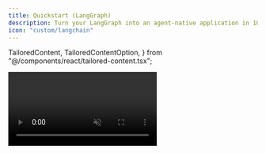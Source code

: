 ```yaml
---
title: Quickstart (LangGraph)
description: Turn your LangGraph into an agent-native application in 10 minutes.
icon: "custom/langchain"
---
```


  TailoredContent,
  TailoredContentOption,
} from "@/components/react/tailored-content.tsx";

<video src="/images/coagents/chat-example.mp4" className="rounded-lg shadow-xl" loop playsInline controls autoPlay muted />

## Prerequisites
Before you begin, you'll need the following:
- [**LangSmith API key**](https://docs.smith.langchain.com/administration/how_to_guides/organization_management/create_account_api_key#api-keys)
- [**OpenAI API key**](https://platform.openai.com/api-keys)

## Getting started

<Steps>
    <Step>
        ### Install CopilotKit
        First, install the latest packages for CopilotKit into your frontend.
        ```package-install
        npm install @copilotkit/react-ui @copilotkit/react-core
        ```
    </Step>
    <TailoredContent
        className="step"
        id="agent"
        header={
            <div>
                <p className="text-xl font-semibold">Do you already have a LangGraph agent?</p>
                <p className="text-base">
                    You will need a LangGraph agent to get started with CoAgents!
                </p>
                <p className="text-base">
                    Either bring your own or feel free to use our starter repo.
                </p>
            </div>
        }
    >
        <TailoredContentOption
            id="bring-your-own"
            title="Bring your own LangGraph agent"
            description="I already have a LangGraph agent and want to use it with CopilotKit."
            icon={<SiLangchain />}
        />
        <TailoredContentOption
            id="coagents-starter"
            title="Use the CoAgents Starter repo"
            description="I don't have a LangGraph agent yet, but want to get started quickly."
            icon={<img src="/images/copilotkit-logo.svg" alt="CopilotKit Logo" width={20} height={20} />}
        >
            <Step>
                ### Clone the `coagents-starter` repo and install dependencies:

                <Tabs groupId="language" items={["Python", "TypeScript"]}>
                    <Tab value="Python">
                        ```bash
                        git clone -n --depth=1 --filter=tree:0 https://github.com/CopilotKit/CopilotKit && cd CopilotKit && git sparse-checkout set --no-cone examples/coagents-starter/agent-py && git checkout && cd ..
                        cd CopilotKit/examples/coagents-starter/agent-py
                        ```

                        #### Install dependencies:
                        ```bash
                        poetry install
                        ```
                    </Tab>
                    <Tab value="TypeScript">
                        ```bash
                        git clone -n --depth=1 --filter=tree:0 https://github.com/CopilotKit/CopilotKit && cd CopilotKit && git sparse-checkout set --no-cone examples/coagents-starter/agent-js && git checkout && cd ..
                        cd CopilotKit/examples/coagents-starter/agent-js
                        ```

                        #### Install dependencies:
                        ```bash
                        pnpm install
                        ```
                    </Tab>
                </Tabs>
            </Step>
            <Step>
                ### Create a `.env` file

                ```bash
                touch .env
                ```
            </Step>
            <Step>
                ### Add your API keys

                Then add your **OpenAI API key** and **LangSmith API key** to the `.env` file.

                ```plaintext title=".env"
                OPENAI_API_KEY=your_openai_api_key
                LANGSMITH_API_KEY=your_langsmith_api_key
                ```
            </Step>
        </TailoredContentOption>
    </TailoredContent>
    <Step>
        ### Start your LangGraph Agent

        <LangGraphPlatformDeploymentTabs components={props.components} />
    </Step>

    <TailoredContent 
        className="step" 
        id="copilot-hosting" 
        header={
            <div>
                <p className="text-xl font-semibold">Choose your connection method</p>
                <p className="text-base">
                    Now you need to connect your LangGraph agent to CopilotKit.
                </p>
            </div>
        }
    >
        <TailoredContentOption
            id="copilot-cloud"
            title="Copilot Cloud (Recommended)"
            description="I want to host my Copilot on Copilot Cloud"
            icon={<FaCloud />}
        >
            <Step>
                ### Add a remote endpoint for your LangGraph agent
                Using Copilot Cloud, you need to connect a remote endpoint that will connect to your LangGraph agent.
                <Tabs groupId="lg-deployment-type" items={['Local (LangGraph Studio)', 'Self hosted (FastAPI)', 'LangGraph Platform']}>
                    <Tab value="Local (LangGraph Studio)">
                        When running your LangGraph agent locally, you can open a tunnel to it so Copilot Cloud can connect to it.
                        ```bash
                        npx copilotkit@latest dev --port 8000
                        ```
                    </Tab>
                    <Tab value="Self hosted (FastAPI)">
                        **Running your FastAPI server in production**

                        Head over to [Copilot Cloud](https://cloud.copilotkit.ai) sign up and setup a remote endpoint with the following information:
                        - OpenAI API key
                        - LangSmith API key
                        - Your FastAPI server URL

                        **Running your FastAPI server locally**

                        If you're running your FastAPI server locally, you can open a tunnel to it so Copilot Cloud can connect to it.

                        ```bash
                        npx copilotkit@latest dev --port 8000
                        ```
                    </Tab>
                    <Tab value="LangGraph Platform">
                        Head over to [Copilot Cloud](https://cloud.copilotkit.ai) sign up and setup a remote endpoint to LangGraph Platform with the following information:
                        - OpenAI API key
                        - LangSmith API key
                        - LangGraph agent deployment URL
                        <Accordions className="mb-4">
                            <Accordion title="Show me how">
                                <Frame>
                                    <img src="/images/copilot-cloud/cpk-cloud-lgp-endpoint.gif" alt="Copilot Cloud Remote Endpoint" />
                                </Frame>
                            </Accordion>
                        </Accordions>
                    </Tab>
                </Tabs>
            </Step>
            <Step>
                ### Setup your CopilotKit provider
                The [`<CopilotKit>`](/reference/components/CopilotKit) component must wrap the Copilot-aware parts of your application. For most use-cases, 
                it's appropriate to wrap the CopilotKit provider around the entire app, e.g. in your layout.tsx.

                <CloudCopilotKitProvider components={props.components} />
                
                <Callout type="info">
                    Looking for a way to run multiple LangGraph agents? Check out our [Multi-Agent](/coagents/multi-agent-flows) guide.
                </Callout>
            </Step>
        </TailoredContentOption>
        <TailoredContentOption
            id="self-hosted"
            title="Self-Hosted Copilot Runtime"
            description="I want to self-host the Copilot Runtime"
            icon={<ServerIcon />}
        >
            <Step>
                ### Install Copilot Runtime
                Copilot Runtime is a production-ready proxy for your LangGraph agents. In your frontend, go ahead and install it.

                ```package-install
                @copilotkit/runtime
                ```
            </Step>
            <Step>
                ### Setup a Copilot Runtime Endpoint
                Now we need to setup a Copilot Runtime endpoint and point your frontend to it.
                <SelfHostingCopilotRuntimeStarter components={props.components}/>
            </Step>
            <Step>
                ### Add your LangGraph deployment to Copilot Runtime
                Now we need to add your LangGraph deployment to Copilot Runtime. This will make it
                so your frontend can find your LangGraph agents correctly.
                <SelfHostingRemoteEndpoints components={props.components}/>
            </Step>
            <Step>
                ### Configure the CopilotKit Provider
                The [`<CopilotKit>`](/reference/components/CopilotKit) component must wrap the Copilot-aware parts of your application. For most use-cases, 
                it's appropriate to wrap the CopilotKit provider around the entire app, e.g. in your layout.tsx.
                <SelfHostingCopilotRuntimeConfigureCopilotKitProvider components={props.components}/>
                <Callout type="info">
                    Looking for a way to run multiple LangGraph agents? Check out our [Multi-Agent](/coagents/multi-agent-flows) guide.
                </Callout>
            </Step>
        </TailoredContentOption>
    </TailoredContent>
    <Step>
        ## Choose a Copilot UI

        You are almost there! Now it's time to setup your Copilot UI.

        <ConnectCopilotUI components={props.components} />
    </Step>
    <Step>
        ### 🎉 Talk to your agent!

        Congrats! You've successfully integrated a LangGraph agent chatbot to your application. To start, try asking a few questions to your agent.

        ```
        Can you tell me a joke?
        ```

        ```
        Can you help me understand AI?
        ```

        ```
        What do you think about React?
        ```

        <video src="/images/coagents/chat-example.mp4" className="rounded-lg shadow-xl" loop playsInline controls autoPlay muted />

        <Accordions className="mb-4">
            <Accordion title="Having trouble?">
                - Make sure your agent folder contains a `langgraph.json` file.
                - In the `langgraph.json` file, reference the path to a `.env` file.
                - In the `.env` file, include your `LANGSMITH_API_KEY`.
                - Make sure you're in the same folder as your `langgraph.json` file when running the `langgraph dev` command.
                - Try changing the host to `0.0.0.0` or `127.0.0.1` instead of `localhost`.
            </Accordion>
        </Accordions>
    </Step>
</Steps>

---

## What's next?
You've now got a LangGraph agent running in CopilotKit! Now you can start exploring the various ways that CopilotKit
can help you build power agent native applications.

<Cards>
  <Card 
    title="Implement Human in the Loop" 
    description="Allow your users and agents to collaborate together on tasks."
    href="/coagents/human-in-the-loop"
    icon={<UserIcon />}
  />
  <Card 
    title="Utilize the Shared State" 
    description="Learn how to synchronize your agent's state with your UI's state, and vice versa." 
    href="/coagents/shared-state"
    icon={<RepeatIcon />}
  />
  <Card 
    title="Add some generative UI" 
    description="Render your agent's progress and output in the UI." 
    href="/coagents/generative-ui"
    icon={<PaintbrushIcon />}
  />
  <Card 
    title="Setup frontend actions" 
    description="Give your agent the ability to call frontend tools, directly updating your application." 
    href="/coagents/frontend-actions"
    icon={<WrenchIcon />}
  />
</Cards>